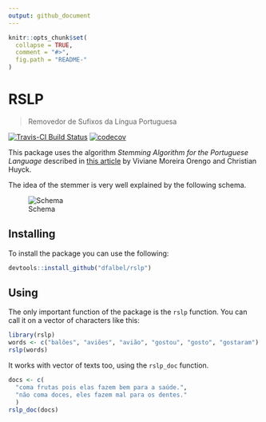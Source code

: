 ```yaml
---
output: github_document
---
```


<!-- README.md is generated from README.Rmd. Please edit that file -->

```r
knitr::opts_chunk$set(
  collapse = TRUE,
  comment = "#>",
  fig.path = "README-"
)
```

# RSLP
> Removedor de Sufixos da Língua Portuguesa

[![Travis-CI Build Status](https://travis-ci.org/dfalbel/rslp.svg?branch=master)](https://travis-ci.org/dfalbel/rslp)
[![codecov](https://codecov.io/gh/dfalbel/rslp/branch/master/graph/badge.svg)](https://codecov.io/gh/dfalbel/rslp)

This package uses the algorithm *Stemming Algorithm for the Portuguese Language* described in [this article](http://homes.dcc.ufba.br/~dclaro/download/mate04/Artigo%20Erick.pdf) by Viviane Moreira Orengo and Christian Huyck.

The idea of the stemmer is very well explained by the following schema.

![Schema](README-schema.PNG)

## Installing

To install the package you can use the following:

```r
devtools::install_github("dfalbel/rslp")
```

## Using

The only important function of the package is the `rslp` function.
You can call it on a vector of characters like this:

```r
library(rslp)
words <- c("balões", "aviões", "avião", "gostou", "gosto", "gostaram")
rslp(words)
```

It works with vector of texts too, using the `rslp_doc` function.

```r
docs <- c(
  "coma frutas pois elas fazem bem para a saúde.",
  "não coma doces, eles fazem mal para os dentes."
  )
rslp_doc(docs)
```


